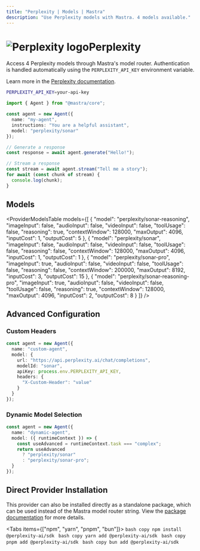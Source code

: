 ```yaml
---
title: "Perplexity | Models | Mastra"
description: "Use Perplexity models with Mastra. 4 models available."
---
```



# <img src="https://models.dev/logos/perplexity.svg" alt="Perplexity logo" className="inline w-8 h-8 mr-2 align-middle dark:invert dark:brightness-0 dark:contrast-200" />Perplexity

Access 4 Perplexity models through Mastra's model router. Authentication is handled automatically using the `PERPLEXITY_API_KEY` environment variable.

Learn more in the [Perplexity documentation](https://docs.perplexity.ai).

```bash
PERPLEXITY_API_KEY=your-api-key
```

```typescript
import { Agent } from "@mastra/core";

const agent = new Agent({
  name: "my-agent",
  instructions: "You are a helpful assistant",
  model: "perplexity/sonar"
});

// Generate a response
const response = await agent.generate("Hello!");

// Stream a response
const stream = await agent.stream("Tell me a story");
for await (const chunk of stream) {
  console.log(chunk);
}
```

## Models

<ProviderModelsTable 
  models={[
  {
    "model": "perplexity/sonar-reasoning",
    "imageInput": false,
    "audioInput": false,
    "videoInput": false,
    "toolUsage": false,
    "reasoning": true,
    "contextWindow": 128000,
    "maxOutput": 4096,
    "inputCost": 1,
    "outputCost": 5
  },
  {
    "model": "perplexity/sonar",
    "imageInput": false,
    "audioInput": false,
    "videoInput": false,
    "toolUsage": false,
    "reasoning": false,
    "contextWindow": 128000,
    "maxOutput": 4096,
    "inputCost": 1,
    "outputCost": 1
  },
  {
    "model": "perplexity/sonar-pro",
    "imageInput": true,
    "audioInput": false,
    "videoInput": false,
    "toolUsage": false,
    "reasoning": false,
    "contextWindow": 200000,
    "maxOutput": 8192,
    "inputCost": 3,
    "outputCost": 15
  },
  {
    "model": "perplexity/sonar-reasoning-pro",
    "imageInput": true,
    "audioInput": false,
    "videoInput": false,
    "toolUsage": false,
    "reasoning": true,
    "contextWindow": 128000,
    "maxOutput": 4096,
    "inputCost": 2,
    "outputCost": 8
  }
]}
/>

## Advanced Configuration

### Custom Headers

```typescript
const agent = new Agent({
  name: "custom-agent",
  model: {
    url: "https://api.perplexity.ai/chat/completions",
    modelId: "sonar",
    apiKey: process.env.PERPLEXITY_API_KEY,
    headers: {
      "X-Custom-Header": "value"
    }
  }
});
```

### Dynamic Model Selection

```typescript
const agent = new Agent({
  name: "dynamic-agent",
  model: ({ runtimeContext }) => {
    const useAdvanced = runtimeContext.task === "complex";
    return useAdvanced 
      ? "perplexity/sonar"
      : "perplexity/sonar-pro";
  }
});
```

## Direct Provider Installation

This provider can also be installed directly as a standalone package, which can be used instead of the Mastra model router string. View the [package documentation](https://www.npmjs.com/package/@perplexity-ai/sdk) for more details.

<Tabs items={["npm", "yarn", "pnpm", "bun"]}>
  <Tab>
    ```bash copy
    npm install @perplexity-ai/sdk
    ```
  </Tab>
  <Tab>
    ```bash copy
    yarn add @perplexity-ai/sdk
    ```
  </Tab>
  <Tab>
    ```bash copy
    pnpm add @perplexity-ai/sdk
    ```
  </Tab>
  <Tab>
    ```bash copy
    bun add @perplexity-ai/sdk
    ```
  </Tab>
</Tabs>
